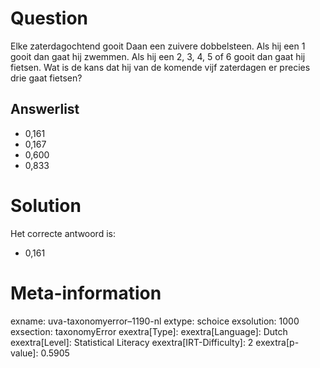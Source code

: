 Question
========

Elke zaterdagochtend gooit Daan een zuivere dobbelsteen. Als hij een 1
gooit dan gaat hij zwemmen. Als hij een 2, 3, 4, 5 of 6 gooit dan gaat
hij fietsen. Wat is de kans dat hij van de komende vijf zaterdagen er
precies drie gaat fietsen?

Answerlist
----------

* 0,161
* 0,167
* 0,600
* 0,833

Solution
========

Het correcte antwoord is: 

* 0,161

Meta-information
================
exname: uva-taxonomyerror--1190-nl
extype: schoice
exsolution: 1000
exsection: taxonomyError 
exextra[Type]: 
exextra[Language]: Dutch
exextra[Level]: Statistical Literacy
exextra[IRT-Difficulty]: 2
exextra[p-value]: 0.5905
